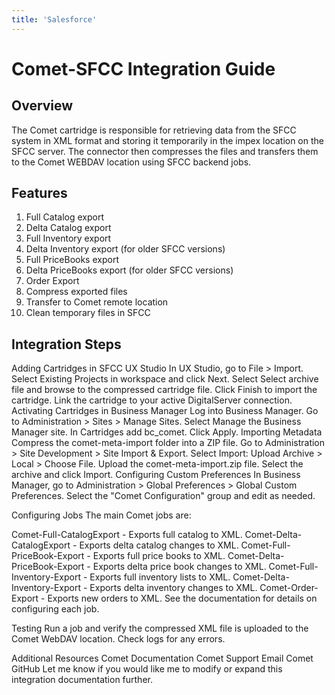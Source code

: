 ```yaml
---
title: 'Salesforce'
---
```

# Comet-SFCC Integration Guide

## Overview
The Comet cartridge is responsible for retrieving data from the SFCC system in XML format and storing it temporarily in the impex location on the SFCC server. The connector then compresses the files and transfers them to the Comet WEBDAV location using SFCC backend jobs.

## Features
  1. Full Catalog export
  2. Delta Catalog export
  3. Full Inventory export
  4. Delta Inventory export (for older SFCC versions)
  5. Full PriceBooks export
  6. Delta PriceBooks export (for older SFCC versions)
  7. Order Export
  8. Compress exported files
  9. Transfer to Comet remote location
  10. Clean temporary files in SFCC

## Integration Steps
Adding Cartridges in SFCC UX Studio
In UX Studio, go to File > Import.
Select Existing Projects in workspace and click Next.
Select Select archive file and browse to the compressed cartridge file.
Click Finish to import the cartridge.
Link the cartridge to your active DigitalServer connection.
Activating Cartridges in Business Manager
Log into Business Manager.
Go to Administration > Sites > Manage Sites.
Select Manage the Business Manager site.
In Cartridges add bc_comet.
Click Apply.
Importing Metadata
Compress the comet-meta-import folder into a ZIP file.
Go to Administration > Site Development > Site Import & Export.
Select Import: Upload Archive > Local > Choose File.
Upload the comet-meta-import.zip file.
Select the archive and click Import.
Configuring Custom Preferences
In Business Manager, go to Administration > Global Preferences > Global Custom Preferences. Select the "Comet Configuration" group and edit as needed.

Configuring Jobs
The main Comet jobs are:

Comet-Full-CatalogExport - Exports full catalog to XML.
Comet-Delta-CatalogExport - Exports delta catalog changes to XML.
Comet-Full-PriceBook-Export - Exports full price books to XML.
Comet-Delta-PriceBook-Export - Exports delta price book changes to XML.
Comet-Full-Inventory-Export - Exports full inventory lists to XML.
Comet-Delta-Inventory-Export - Exports delta inventory changes to XML.
Comet-Order-Export - Exports new orders to XML.
See the documentation for details on configuring each job.

Testing
Run a job and verify the compressed XML file is uploaded to the Comet WebDAV location. Check logs for any errors.

Additional Resources
Comet Documentation
Comet Support Email
Comet GitHub
Let me know if you would like me to modify or expand this integration documentation further.
